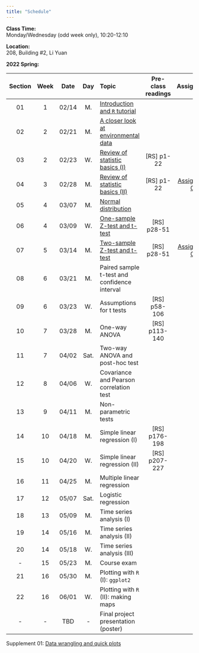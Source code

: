 ---
title: "Schedule"
---
**Class Time:**   
Monday/Wednesday (odd week only), 10:20-12:10 

**Location:**   
208, Building #2, Li Yuan  

**2022 Spring:**

Section|Week|Date |Day  | Topic                                                                                      |Pre-class readings  |Assignment                                                    |
|:----:|:--:|:---:|:---:|:-------------------------------------------------------------------------------------------|:------------------:|:------------------------------------------------------------:|
|01    |1   |02/14|M.   |[Introduction and `R` tutorial](https://zhu-group.github.io/ese335/S01.html)                |                    |                                                              |
|02    |2   |02/21|M.   |[A closer look at environmental data](https://zhu-group.github.io/ese335/S02.html)          |                    |                                                              |
|03    |2   |02/23|W.   |[Review of statistic basics (I)](https://zhu-group.github.io/ese335/S03.html)               | [RS] p1-22         |                                                              |
|04    |3   |02/28|M.   |[Review of statistic basics (II)](https://zhu-group.github.io/ese335/S04.html)              | [RS] p1-22         | [Assignment 01](https://zhu-group.github.io/ese335/A01.html) |
|05    |4   |03/07|M.   |[Normal distribution](https://zhu-group.github.io/ese335/S05.html)                          |                    |                                                              |
|06    |4   |03/09|W.   |[One-sample Z-test and t-test](https://zhu-group.github.io/ese335/S06.html)                 | [RS] p28-51        |                                                              |
|07    |5   |03/14|M.   |[Two-sample Z-test and t-test](https://zhu-group.github.io/ese335/S07.html)                 | [RS] p28-51        | [Assignment 02](https://zhu-group.github.io/ese335/A02.html) |
|08    |6   |03/21|M.   |Paired sample t-test and confidence interval                                                |                    |              |
|09    |6   |03/23|W.   |Assumptions for t tests                                                                     | [RS] p58-106       |              |
|10    |7   |03/28|M.   |One-way ANOVA                                                                               | [RS] p113-140      |              |
|11    |7   |04/02|Sat. |Two-way ANOVA and post-hoc test                                                             |                    |              |
|12    |8   |04/06|W.   |Covariance and Pearson correlation test                                                     |                    |              |
|13    |9   |04/11|M.   |Non-parametric tests                                                                        |                    |              |
|14    |10  |04/18|M.   |Simple linear regression (I)                                                                | [RS] p176-198      |              |
|15    |10  |04/20|W.   |Simple linear regression (II)                                                               | [RS] p207-227      |              |
|16    |11  |04/25|M.   |Multiple linear regression                                                                  |                    |              |
|17    |12  |05/07|Sat. |Logistic regression                                                                         |                    |              |
|18    |13  |05/09|M.   |Time series analysis (I)                                                                    |                    |              |
|19    |14  |05/16|M.   |Time series analysis (II)                                                                   |                    |              |
|20    |14  |05/18|W.   |Time series analysis (III)                                                                  |                    |              |
|-     |15  |05/23|M.   |Course exam                                                                                 |                    |              |
|21    |16  |05/30|M.   |Plotting with `R` (I): `ggplot2`                                                            |                    |              |  
|22    |16  |06/01|W.   |Plotting with `R` (II): making maps                                                         |                    |              |  
|-     |-   |TBD  |-    |Final project presentation (poster)                                                         |                    |              |

Supplement 01: [Data wrangling and quick plots](https://zhu-group.github.io/ese335/Sup01.html)